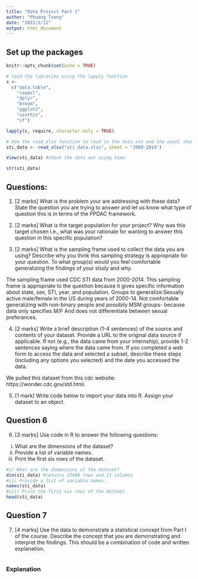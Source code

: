 ```yaml
---
title: "Data Project Part 1"
author: "Phuong Tseng"
date: "2022/2/12"
output: html_document
---
```


## Set up the packages
```r
knitr::opts_chunk$set(echo = TRUE)

# load the libraries using the lapply function
x <-
  c("data.table",
    "readxl",
    "dplyr",
    "broom",
    "ggplot2",
    "usethis",
    "sf")

lapply(x, require, character.only = TRUE)

# Use the read_xlsx function to read in the data set and the excel sheet then assign it to object sti_data
sti_data <- read_xlsx("sti_data.xlsx", sheet = "2000-2014")

View(sti_data) #check the data out using View

str(sti_data)
```

## Questions:
1. [2 marks] What is the problem your are addressing with these data? State the question you are trying to answer and let us know what type of question this is in terms of the PPDAC framework.

2. [2 marks] What is the target population for your project? Why was this target chosen i.e., what was your rationale for wanting to answer this question in this specific population?

3. [2 marks] What is the sampling frame used to collect the data you are using? Describe why you think this sampling strategy is appropriate for your question. To what group(s) would you feel comfortable generalizing the findings of your study and why.

The sampling frame used CDC STI data from 2000-2014. This sampling frame is appropriate to the question 
because it gives specific information about state, sex, STI, year, and population. 
Groups to generalize:Sexually active male/female in the US during years of 2000-14. 
Not comfortable generalizing with non-binary people and possibily MSM groups- because data only specifies M/F
And does not differentiate between sexual preferances.

4. [2 marks] Write a brief description (1-4 sentences) of the source and contents of your dataset. Provide a URL to the original data source if applicable. If not (e.g., the data came from your internship), provide 1-2 sentences saying where the data came from. If you completed a web form to access the data and selected a subset, describe these steps (including any options you selected) and the date you accessed the data.

We pulled this dataset from this cdc website: https://wonder.cdc.gov/std.html.


5. [1 mark] Write code below to import your data into R. Assign your dataset to an object.

## Question 6
6. [3 marks] Use code in R to answer the following questions:
i) What are the dimensions of the dataset?
ii) Provide a list of variable names.
iii) Print the first six rows of the dataset.

```r
#i) What are the dimensions of the dataset?
dim(sti_data) #returns 23400 rows and 11 columns
#ii) Provide a list of variable names.
names(sti_data) 
#iii) Print the first six rows of the dataset.
head(sti_data)
```
## Question 7
7. [4 marks] Use the data to demonstrate a statistical concept from Part I of the course. Describe the concept that you are demonstrating and interpret the findings. This should be a combination of code and written explanation.

```r

```
### Explanation
